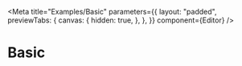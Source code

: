 
<Meta
  title="Examples/Basic"
  parameters={{
    layout: "padded",
    previewTabs: {
      canvas: {
        hidden: true,
      },
    },
  }}
  component={Editor}
/>

# Basic

<Canvas>
  <Editor autoFocus />
</Canvas>
